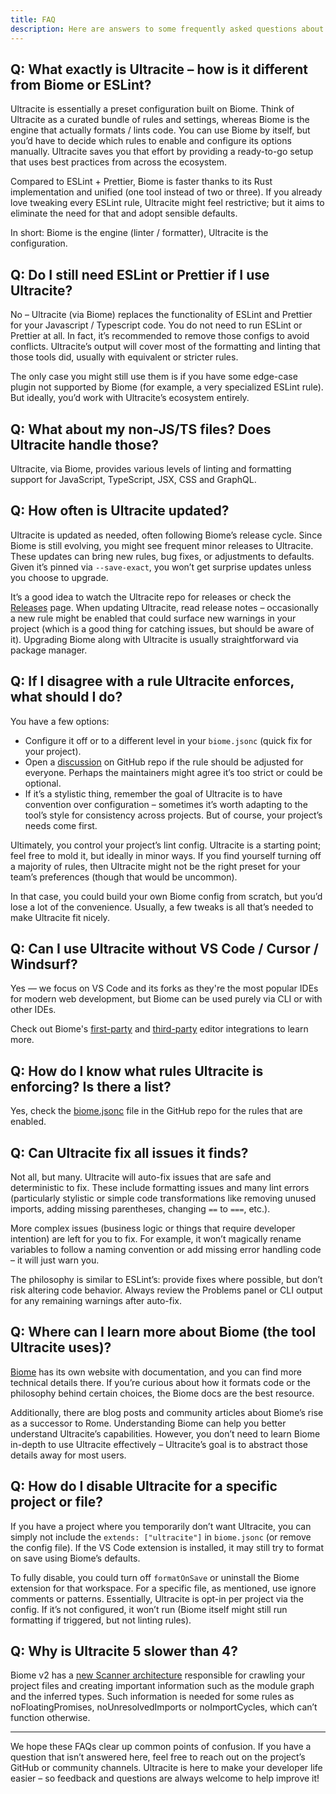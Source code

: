 ```yaml
---
title: FAQ
description: Here are answers to some frequently asked questions about Ultracite.
---
```


## Q: What exactly is Ultracite – how is it different from Biome or ESLint?

Ultracite is essentially a preset configuration built on Biome. Think of Ultracite as a curated bundle of rules and settings, whereas Biome is the engine that actually formats / lints code. You can use Biome by itself, but you’d have to decide which rules to enable and configure its options manually. Ultracite saves you that effort by providing a ready-to-go setup that uses best practices from across the ecosystem.

Compared to ESLint + Prettier, Biome is faster thanks to its Rust implementation and unified (one tool instead of two or three). If you already love tweaking every ESLint rule, Ultracite might feel restrictive; but it aims to eliminate the need for that and adopt sensible defaults.

In short: Biome is the engine (linter / formatter), Ultracite is the configuration.

## Q: Do I still need ESLint or Prettier if I use Ultracite?

No – Ultracite (via Biome) replaces the functionality of ESLint and Prettier for your Javascript / Typescript code. You do not need to run ESLint or Prettier at all. In fact, it’s recommended to remove those configs to avoid conflicts. Ultracite’s output will cover most of the formatting and linting that those tools did, usually with equivalent or stricter rules.

The only case you might still use them is if you have some edge-case plugin not supported by Biome (for example, a very specialized ESLint rule). But ideally, you’d work with Ultracite’s ecosystem entirely.

## Q: What about my non-JS/TS files? Does Ultracite handle those?

Ultracite, via Biome, provides various levels of linting and formatting support for JavaScript, TypeScript, JSX, CSS and GraphQL.

## Q: How often is Ultracite updated?

Ultracite is updated as needed, often following Biome’s release cycle. Since Biome is still evolving, you might see frequent minor releases to Ultracite. These updates can bring new rules, bug fixes, or adjustments to defaults. Given it’s pinned via `--save-exact`, you won’t get surprise updates unless you choose to upgrade.

It’s a good idea to watch the Ultracite repo for releases or check the [Releases](/releases) page. When updating Ultracite, read release notes – occasionally a new rule might be enabled that could surface new warnings in your project (which is a good thing for catching issues, but should be aware of it). Upgrading Biome along with Ultracite is usually straightforward via package manager.

## Q: If I disagree with a rule Ultracite enforces, what should I do?

You have a few options:

- Configure it off or to a different level in your `biome.jsonc` (quick fix for your project).
- Open a [discussion](https://github.com/haydenbleasel/ultracite/discussions/) on GitHub repo if the rule should be adjusted for everyone. Perhaps the maintainers might agree it’s too strict or could be optional.
- If it’s a stylistic thing, remember the goal of Ultracite is to have convention over configuration – sometimes it’s worth adapting to the tool’s style for consistency across projects. But of course, your project’s needs come first.

Ultimately, you control your project’s lint config. Ultracite is a starting point; feel free to mold it, but ideally in minor ways. If you find yourself turning off a majority of rules, then Ultracite might not be the right preset for your team’s preferences (though that would be uncommon).

In that case, you could build your own Biome config from scratch, but you’d lose a lot of the convenience. Usually, a few tweaks is all that’s needed to make Ultracite fit nicely.

## Q: Can I use Ultracite without VS Code / Cursor / Windsurf?

Yes — we focus on VS Code and its forks as they're the most popular IDEs for modern web development, but Biome can be used purely via CLI or with other IDEs.

Check out Biome's [first-party](https://biomejs.dev/guides/editors/first-party-extensions/) and [third-party](https://biomejs.dev/guides/editors/third-party-extensions/) editor integrations to learn more.

## Q: How do I know what rules Ultracite is enforcing? Is there a list?

Yes, check the [biome.jsonc](https://github.com/haydenbleasel/ultracite/blob/main/biome.jsonc) file in the GitHub repo for the rules that are enabled.

## Q: Can Ultracite fix all issues it finds?

Not all, but many. Ultracite will auto-fix issues that are safe and deterministic to fix. These include formatting issues and many lint errors (particularly stylistic or simple code transformations like removing unused imports, adding missing parentheses, changing `==` to `===`, etc.).

More complex issues (business logic or things that require developer intention) are left for you to fix. For example, it won’t magically rename variables to follow a naming convention or add missing error handling code – it will just warn you.

The philosophy is similar to ESLint’s: provide fixes where possible, but don’t risk altering code behavior. Always review the Problems panel or CLI output for any remaining warnings after auto-fix.

## Q: Where can I learn more about Biome (the tool Ultracite uses)?

[Biome](https://biomejs.dev/) has its own website with documentation, and you can find more technical details there. If you’re curious about how it formats code or the philosophy behind certain choices, the Biome docs are the best resource.

Additionally, there are blog posts and community articles about Biome’s rise as a successor to Rome. Understanding Biome can help you better understand Ultracite’s capabilities. However, you don’t need to learn Biome in-depth to use Ultracite effectively – Ultracite’s goal is to abstract those details away for most users.

## Q: How do I disable Ultracite for a specific project or file?

If you have a project where you temporarily don’t want Ultracite, you can simply not include the `extends: ["ultracite"]` in `biome.jsonc` (or remove the config file). If the VS Code extension is installed, it may still try to format on save using Biome’s defaults.

To fully disable, you could turn off `formatOnSave` or uninstall the Biome extension for that workspace. For a specific file, as mentioned, use ignore comments or patterns. Essentially, Ultracite is opt-in per project via the config. If it’s not configured, it won’t run (Biome itself might still run formatting if triggered, but not linting rules).

## Q: Why is Ultracite 5 slower than 4?

Biome v2 has a [new Scanner architecture](https://biomejs.dev/linter/#why-is-biome-linter-so-slow-compared-to-v1) responsible for crawling your project files and creating important information such as the module graph and the inferred types. Such information is needed for some rules as noFloatingPromises, noUnresolvedImports or noImportCycles, which can’t function otherwise.

---

We hope these FAQs clear up common points of confusion. If you have a question that isn’t answered here, feel free to reach out on the project’s GitHub or community channels. Ultracite is here to make your developer life easier – so feedback and questions are always welcome to help improve it!
